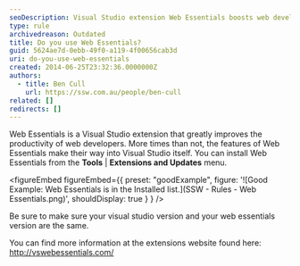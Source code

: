 ```yaml
---
seoDescription: Visual Studio extension Web Essentials boosts web development productivity and integrates its features into Visual Studio.
type: rule
archivedreason: Outdated
title: Do you use Web Essentials?
guid: 5624ae7d-0ebb-49f0-a119-4f00656cab3d
uri: do-you-use-web-essentials
created: 2014-06-25T23:32:36.0000000Z
authors:
  - title: Ben Cull
    url: https://ssw.com.au/people/ben-cull
related: []
redirects: []
---
```


Web Essentials is a Visual Studio extension that greatly improves the productivity of web developers. More times than not, the features of Web Essentials make their way into Visual Studio itself.
You can install Web Essentials from the **Tools** | **Extensions and Updates** menu.

<figureEmbed figureEmbed={{
  preset: "goodExample",
  figure: '![Good Example: Web Essentials is in the Installed list.](SSW - Rules - Web Essentials.png)',
  shouldDisplay: true
} } />


Be sure to make sure your visual studio version and your web essentials version are the same.

You can find more information at the extensions website found here: http://vswebessentials.com/